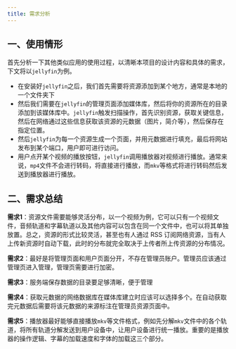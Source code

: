 ```yaml
---
title: 需求分析
---
```


## 一、使用情形

首先分析一下其他类似应用的使用过程，以清晰本项目的设计内容和具体的需求，下文将以`jellyfin`为例。

- 在安装好`jellyfin`之后，我们首先需要将资源添加到某个地方，通常是本地的一个文件夹下
- 然后我们需要在`jellyfin`的管理页面添加媒体库，然后将你的资源所在的目录添加到该媒体库中。`jellyfin`触发扫描操作，首先识别资源，获取关键信息，然后在网络通过这些信息获取该资源的元数据（图片，简介等），然后保存在指定位置。
- 然后`jellyfin`为每一个资源生成一个页面，并用元数据进行填充，最后将网站发布到某个端口，用户即可进行访问。
- 用户点开某个视频的播放按钮，`jellyfin`调用播放器对视频进行播放。通常来说，`mp4`文件不会进行转码，将直接进行播放，而`mkv`等格式将进行转码然后发送到播放器进行播放。



## 二、需求总结

**需求1**：资源文件需要能够灵活分布，以一个视频为例，它可以只有一个视频文件，音频轨道和字幕轨道以及其他内容可以包含在同一个文件中，也可以将其单独放置。总之，资源的形式比较灵活，甚至也有人通过 RSS 订阅网络资源，当有人上传新资源时自动下载，此时的分布就完全取决于上传者所上传资源的分布情况。

**需求2**：最好是将管理页面和用户页面分开，不存在管理员账户。管理员应该通过管理页进入管理，管理页需要进行加密。

**需求3**：服务端保存数据的目录要足够清晰，便于管理

**需求4**：获取元数据的网络数据库在媒体库建立时应该可以选择多个。在自动获取完元数据后需要将该元数据的来源标注在管理员资源页面中。

**需求5**：播放器最好能够直接播放`mkv`等文件格式，例如先分解`mkv`文件中的各个轨道，将所有轨道分解发送到用户设备中，让用户设备进行统一播放。重要的是播放器的操作逻辑、字幕的加载速度和字体的加载这三个部分。
